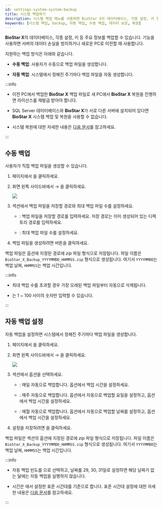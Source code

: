 ```yaml
---
id: settings-system-system-backup
title: 시스템 백업하기
description: 시스템 백업 메뉴를 사용하면 BioStar X의 데이터베이스, 각종 설정, 키 등 주요 정보를 백업할 수 있습니다.
keywords: [시스템 백업, backup, 자동 백업, 수동 백업, 데이터 보호, 복원]
---
```


**BioStar X**의 데이터베이스, 각종 설정, 키 등 주요 정보를 백업할 수 있습니다. <Cmd sid="common.backup" product='2' /> 기능을 사용하면 서버의 데이터 손실을 방지하거나 새로운 PC로 이전할 때 사용합니다.

지원하는 백업 방식은 아래와 같습니다.

* **수동 백업**: 사용자가 수동으로 백업 파일을 생성합니다.

* **자동 백업**: 시스템에서 정해진 주기마다 백업 파일을 자동 생성합니다.

:::info

* 이전 PC에서 백업한 **BioStar X** 백업 파일로 새 PC에서 **BioStar X** 복원을 진행하면 라이선스를 재발급 받아야 합니다.

* SQL Server 데이터베이스와 **BioStar X**가 서로 다른 서버에 설치되어 있다면 **BioStar X** 시스템 백업 및 복원을 사용할 수 없습니다.

* 시스템 복원에 대한 자세한 내용은 [다음 문서](settings-system-system-restore)를 참고하세요.

:::

## 수동 백업

사용자가 직접 백업 파일을 생성할 수 있습니다.

1. <Cmd sid='shell.header.launcher' /> 페이지에서 <Cmd sid='shell.header.setting' />을 클릭하세요.

1. 화면 왼쪽 사이드바에서 <Cmd sid='setting.menu.system.root' /> → <Cmd sid="common.backup" product='2' />을 클릭하세요.

    <Image src='/img/biostarx-settings-system-system-backup-general.png' className='none' />

1. <Cmd sid='common.backup.general' product='2' /> 섹션에서 백업 파일을 저장할 경로와 최대 백업 파일 수를 설정하세요.

    * <Cmd sid='backup.filePath' product='2' />: 백업 파일을 저장할 경로를 입력하세요. 저장 경로는 이미 생성되어 있는 디렉토리 경로를 입력하세요.

    * <Cmd sid='backup.numberFileToKeep' product='2' />: 최대 백업 파일 수를 설정하세요.

1. 백업 파일을 생성하려면 <Cmd sid="backup.backupNow" product='2' /> 버튼을 클릭하세요.

백업 파일은 <Cmd sid='backup.filePath' product='2' /> 옵션에 지정된 경로에 *zip* 파일 형식으로 저장됩니다. 파일 이름은 `BioStar_X_Backup_YYYYMMDD_HHMMSS.zip` 형식으로 생성됩니다. 여기서 `YYYYMMDD`는 백업 날짜, `HHMMSS`는 백업 시간입니다.

:::info

* 최대 백업 수를 초과할 경우 가장 오래된 백업 파일부터 자동으로 삭제됩니다.

* <Cmd sid="backup.numberFileToKeep" product='2' />는 1 ~ 100 사이의 숫자만 입력할 수 있습니다.

:::


## 자동 백업 설정

자동 백업을 설정하면 시스템에서 정해진 주기마다 백업 파일을 생성합니다.

1. <Cmd sid='shell.header.launcher' /> 페이지에서 <Cmd sid='shell.header.setting' />을 클릭하세요.

1. 화면 왼쪽 사이드바에서 <Cmd sid='setting.menu.system.root' /> → <Cmd sid="common.backup" product='2' />을 클릭하세요.

    <Image src='/img/biostarx-settings-system-system-backup-automatic.png' className='none' />

1. <Cmd sid='common.backup.autoBackup' product='2' /> 섹션에서 <Cmd sid='common.backup.frequency' product='2' /> 옵션을 선택하세요.

    * <Cmd sid="backup.daily" product='2' />: 매일 자동으로 백업합니다. <Cmd sid='backup.time' product='2' /> 옵션에서 백업 시간을 설정하세요.

    * <Cmd sid="backup.weekly" product='2' />: 매주 자동으로 백업합니다. <Cmd sid='backup.day' product='2' /> 옵션에서 자동으로 백업할 요일을 설정하고, <Cmd sid='backup.time' product='2' /> 옵션에서 백업 시간을 설정하세요.

    * <Cmd sid="backup.monthly" product='2' />: 매월 자동으로 백업합니다. <Cmd sid='backup.date' product='2' /> 옵션에서 자동으로 백업할 날짜를 설정하고, <Cmd sid='backup.time' product='2' /> 옵션에서 백업 시간을 설정하세요.

1. 설정을 저장하려면 <Cmd sid="button.apply" product='2' />을 클릭하세요.

백업 파일은 <Cmd sid='common.backup.general' product='2' /> 섹션의 <Cmd sid='backup.filePath' product='2' /> 옵션에 지정된 경로에 *zip* 파일 형식으로 저장됩니다. 파일 이름은 `BioStar_X_Backup_YYYYMMDD_HHMMSS.zip` 형식으로 생성됩니다. 여기서 `YYYYMMDD`는 백업 날짜, `HHMMSS`는 백업 시간입니다.

:::info

* 자동 백업 빈도를 <Cmd sid="backup.monthly" product='2' />으로 선택하고, 날짜를 29, 30, 31일로 설정하면 해당 날짜가 없는 달에는 자동 백업을 실행하지 않습니다.

* 시간은 <Cmd sid='setting.menu.preferences.root' />에서 설정한 표준 시간대를 기준으로 합니다. 표준 시간대 설정에 대한 자세한 내용은 [다음 문서](settings-preferences#language-timezone)를 참고하세요.

:::